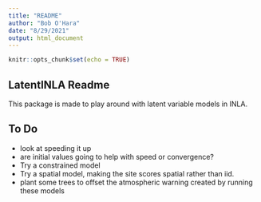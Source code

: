 ```yaml
---
title: "README"
author: "Bob O'Hara"
date: "8/29/2021"
output: html_document
---
```


```r
knitr::opts_chunk$set(echo = TRUE)
```

## LatentINLA Readme

This package is made to play around with latent variable models in INLA. 

## To Do

- look at speeding it up
- are initial values going to help with speed or convergence?
- Try a constrained model 
- Try a spatial model, making the site scores spatial rather than iid.
- plant some trees to offset the atmospheric warning created by running these models
